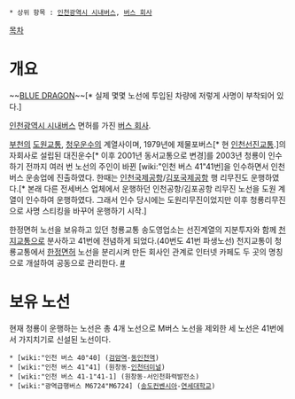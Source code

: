  * 상위 항목 : [[인천광역시 시내버스]], [[버스 회사]]

[[목차]]

= 개요 =
~~[[BLUE DRAGON]]~~[* 실제 몇몇 노선에 투입된 차량에 저렇게 사명이 부착되어 있다.]

[[인천광역시 시내버스]] 면허를 가진 [[버스 회사]].

[[부천]]의 [[도원교통]], [[청우운수]]의 계열사이며, 1979년에 제물포버스[* 현 [[인천선진교통]].]의 자회사로 설립된 대진운수[* 이후 2001년 동서교통으로 변경]를 2003년 청룡이 인수하기 전까지 여러 번 노선의 주인이 바뀐 [wiki:"인천 버스 41"41번]을 인수하면서 인천 버스 운송업에 진출하였다. 한때는 [[인천국제공항]]/[[김포국제공항]] 행 리무진도 운행하였다.[* 본래 다른 전세버스 업체에서 운행하던 인천공항/김포공항 리무진 노선을 도원 계열이 인수하여 운행하였다. 그래서 인수 당시에는 도원리무진이었지만 이후 청룡리무진으로 사명 스티킹을 바꾸어 운행하기 시작.]

한정면허 노선을 보유하고 있던 청룡교통 송도영업소는 선진계열의 지분투자와 함께 [[천지교통]]으로 분사하고 41번에 전념하게 되었다.(40번도 41번 파생노선) 천지교통이 청룡교통에서 [[한정면허]] 노선을 분리시켜 만든 회사인 관계로 인터넷 카페도 두 곳의 명칭으로 개설하여 공동으로 관리한다. [http://cafe.daum.net/theworld365 #]

= 보유 노선 =
현재 청룡이 운행하는 노선은 총 4개 노선으로 M버스 노선을 제외한 세 노선은 41번에서 가지치기로 신설된 노선이다.

 * [wiki:"인천 버스 40"40] ([[검암역]]-[[동인천역]])
 * [wiki:"인천 버스 41"41] (원창동-[[인천터미널]])
 * [wiki:"인천 버스 41-1"41-1] (원창동-서인천화력발전소)
 * [wiki:"광역급행버스 M6724"M6724] ([[송도컨벤시아]]-[[연세대학교]])
